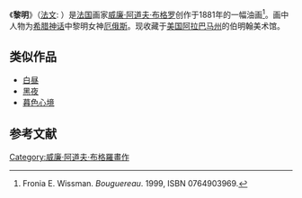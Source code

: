 {{Other uses|subject=一幅油畫|other=與“'''黎明'''”名稱相近或相同的條目|黎明 (消歧義)}}
{{Painting| image_file=William-Adolphe Bouguereau (1825-1905) - Dawn (1881).jpg
| title=L'aurore
|zh_title=黎明 (布格罗)
| artist=[[威廉·阿道夫·布格罗|威廉·阿道夫·布格罗]]
| year=1881年
| type=[[油画|油画]]
| height= 215
| width= 107
| city=[[伯明翰_(亚拉巴马州)|伯明翰]]
| museum=伯明翰美术馆}}

《'''黎明'''》（[[法文|法文]]: '''{{lang|fr|L'aurore}}'''）是[[法国|法国]]画家[[威廉·阿道夫·布格罗|威廉·阿道夫·布格罗]]创作于1881年的一幅油画<ref>Fronia E. Wissman. ''Bouguereau''. 1999, ISBN 0764903969.</ref>。画中人物为[[希腊神话|希腊神话]]中黎明女神[[厄俄斯|厄俄斯]]。现收藏于[[美国|美国]][[阿拉巴马州|阿拉巴马州]]的伯明翰美术馆。

==类似作品==
*[[白昼_(布格罗)|白昼]]
*[[黑夜_(布格罗)|黑夜]]
*[[暮色心境|暮色心境]]

==参考文献==
{{reflist}}

{{paint-stub}}
[[Category:威廉·阿道夫·布格羅畫作|Category:威廉·阿道夫·布格羅畫作]]